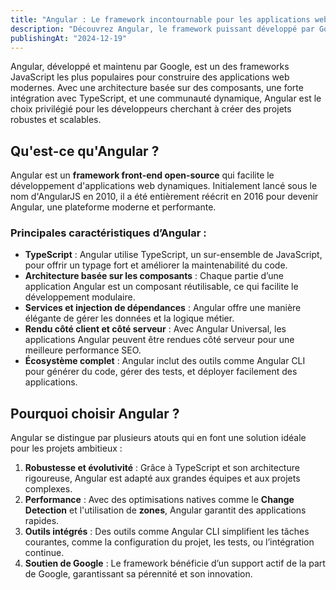 ```yaml
---
title: "Angular : Le framework incontournable pour les applications web modernes"
description: "Découvrez Angular, le framework puissant développé par Google, qui permet de créer des applications web robustes, performantes et évolutives."
publishingAt: "2024-12-19"
---
```


Angular, développé et maintenu par Google, est un des frameworks JavaScript les plus populaires pour construire des applications web modernes. Avec une architecture basée sur des composants, une forte intégration avec TypeScript, et une communauté dynamique, Angular est le choix privilégié pour les développeurs cherchant à créer des projets robustes et scalables.

## Qu'est-ce qu'Angular ?

Angular est un **framework front-end open-source** qui facilite le développement d'applications web dynamiques. Initialement lancé sous le nom d'AngularJS en 2010, il a été entièrement réécrit en 2016 pour devenir Angular, une plateforme moderne et performante.

### Principales caractéristiques d’Angular :
- **TypeScript** : Angular utilise TypeScript, un sur-ensemble de JavaScript, pour offrir un typage fort et améliorer la maintenabilité du code.
- **Architecture basée sur les composants** : Chaque partie d’une application Angular est un composant réutilisable, ce qui facilite le développement modulaire.
- **Services et injection de dépendances** : Angular offre une manière élégante de gérer les données et la logique métier.
- **Rendu côté client et côté serveur** : Avec Angular Universal, les applications Angular peuvent être rendues côté serveur pour une meilleure performance SEO.
- **Écosystème complet** : Angular inclut des outils comme Angular CLI pour générer du code, gérer des tests, et déployer facilement des applications.

## Pourquoi choisir Angular ?

Angular se distingue par plusieurs atouts qui en font une solution idéale pour les projets ambitieux :

1. **Robustesse et évolutivité** : Grâce à TypeScript et son architecture rigoureuse, Angular est adapté aux grandes équipes et aux projets complexes.
2. **Performance** : Avec des optimisations natives comme le **Change Detection** et l'utilisation de **zones**, Angular garantit des applications rapides.
3. **Outils intégrés** : Des outils comme Angular CLI simplifient les tâches courantes, comme la configuration du projet, les tests, ou l’intégration continue.
4. **Soutien de Google** : Le framework bénéficie d’un support actif de la part de Google, garantissant sa pérennité et son innovation.
